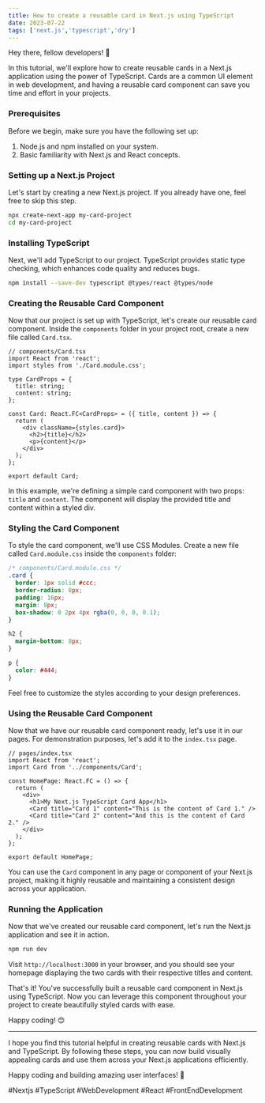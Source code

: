 ```yaml
---
title: How to create a reusable card in Next.js using TypeScript
date: 2023-07-22
tags: ['next.js','typescript','dry']
---
```



Hey there, fellow developers! 👋

In this tutorial, we'll explore how to create reusable cards in a Next.js application using the power of TypeScript. Cards are a common UI element in web development, and having a reusable card component can save you time and effort in your projects.

### Prerequisites

Before we begin, make sure you have the following set up:

1. Node.js and npm installed on your system.
2. Basic familiarity with Next.js and React concepts.

### Setting up a Next.js Project

Let's start by creating a new Next.js project. If you already have one, feel free to skip this step.

```bash
npx create-next-app my-card-project
cd my-card-project
```

### Installing TypeScript

Next, we'll add TypeScript to our project. TypeScript provides static type checking, which enhances code quality and reduces bugs.

```bash
npm install --save-dev typescript @types/react @types/node
```

### Creating the Reusable Card Component

Now that our project is set up with TypeScript, let's create our reusable card component. Inside the `components` folder in your project root, create a new file called `Card.tsx`.

```tsx
// components/Card.tsx
import React from 'react';
import styles from './Card.module.css';

type CardProps = {
  title: string;
  content: string;
};

const Card: React.FC<CardProps> = ({ title, content }) => {
  return (
    <div className={styles.card}>
      <h2>{title}</h2>
      <p>{content}</p>
    </div>
  );
};

export default Card;
```

In this example, we're defining a simple card component with two props: `title` and `content`. The component will display the provided title and content within a styled div.

### Styling the Card Component

To style the card component, we'll use CSS Modules. Create a new file called `Card.module.css` inside the `components` folder:

```css
/* components/Card.module.css */
.card {
  border: 1px solid #ccc;
  border-radius: 8px;
  padding: 16px;
  margin: 8px;
  box-shadow: 0 2px 4px rgba(0, 0, 0, 0.1);
}

h2 {
  margin-bottom: 8px;
}

p {
  color: #444;
}
```

Feel free to customize the styles according to your design preferences.

### Using the Reusable Card Component

Now that we have our reusable card component ready, let's use it in our pages. For demonstration purposes, let's add it to the `index.tsx` page.

```tsx
// pages/index.tsx
import React from 'react';
import Card from '../components/Card';

const HomePage: React.FC = () => {
  return (
    <div>
      <h1>My Next.js TypeScript Card App</h1>
      <Card title="Card 1" content="This is the content of Card 1." />
      <Card title="Card 2" content="And this is the content of Card 2." />
    </div>
  );
};

export default HomePage;
```

You can use the `Card` component in any page or component of your Next.js project, making it highly reusable and maintaining a consistent design across your application.

### Running the Application

Now that we've created our reusable card component, let's run the Next.js application and see it in action.

```bash
npm run dev
```

Visit `http://localhost:3000` in your browser, and you should see your homepage displaying the two cards with their respective titles and content.

That's it! You've successfully built a reusable card component in Next.js using TypeScript. Now you can leverage this component throughout your project to create beautifully styled cards with ease.

Happy coding! 😊

---

I hope you find this tutorial helpful in creating reusable cards with Next.js and TypeScript. By following these steps, you can now build visually appealing cards and use them across your Next.js applications efficiently.

Happy coding and building amazing user interfaces! 🚀

 #Nextjs #TypeScript #WebDevelopment #React #FrontEndDevelopment

